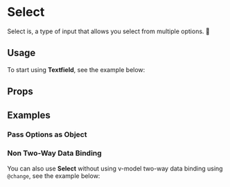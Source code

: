 

<Meta title="Components/Select" of={SelectStories} />

# Select
Select is, a type of input that allows you select from multiple options. 🤯

## Usage
To start using **Textfield**, see the example below:

<Canvas of={SelectStories.DocUsage} />

## Props
<ArgTypes of={Select} />

## Examples
### Pass Options as Object

<Canvas of={SelectStories.DocObject} />

### Non Two-Way Data Binding
You can also use **Select** without using v-model two-way data binding using `@change`, see the example below:

<Canvas of={SelectStories.DocNonTWDB} />
